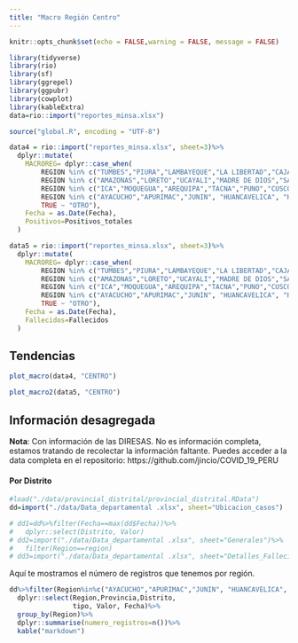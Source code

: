 ```yaml
---
title: "Macro Región Centro"
---
```



```r
knitr::opts_chunk$set(echo = FALSE,warning = FALSE, message = FALSE)
```

```r
library(tidyverse)
library(rio)
library(sf)
library(ggrepel)
library(ggpubr)
library(cowplot)
library(kableExtra)
data=rio::import("reportes_minsa.xlsx")

source("global.R", encoding = "UTF-8")
```


```r
data4 = rio::import("reportes_minsa.xlsx", sheet=3)%>%
  dplyr::mutate(
    MACROREG= dplyr::case_when(
        REGION %in% c("TUMBES","PIURA","LAMBAYEQUE","LA LIBERTAD","CAJAMARCA","ANCASH") ~"NORTE",
        REGION %in% c("AMAZONAS","LORETO","UCAYALI","MADRE DE DIOS","SAN MARTIN") ~ "ORIENTE",
        REGION %in% c("ICA","MOQUEGUA","AREQUIPA","TACNA","PUNO","CUSCO") ~ "SUR",
        REGION %in% c("AYACUCHO","APURIMAC","JUNIN", "HUANCAVELICA", "HUANUCO", "PASCO") ~ "CENTRO",
        TRUE ~ "OTRO"),
    Fecha = as.Date(Fecha),
    Positivos=Positivos_totales
  )
```

```r
data5 = rio::import("reportes_minsa.xlsx", sheet=3)%>%
  dplyr::mutate(
    MACROREG= dplyr::case_when(
        REGION %in% c("TUMBES","PIURA","LAMBAYEQUE","LA LIBERTAD","CAJAMARCA","ANCASH") ~"NORTE",
        REGION %in% c("AMAZONAS","LORETO","UCAYALI","MADRE DE DIOS","SAN MARTIN") ~ "ORIENTE",
        REGION %in% c("ICA","MOQUEGUA","AREQUIPA","TACNA","PUNO","CUSCO") ~ "SUR",
        REGION %in% c("AYACUCHO","APURIMAC","JUNIN", "HUANCAVELICA", "HUANUCO", "PASCO") ~ "CENTRO",
        TRUE ~ "OTRO"),
    Fecha = as.Date(Fecha),
    Fallecidos=Fallecidos
  )
```


## Tendencias

```r
plot_macro(data4, "CENTRO")
```

```r
plot_macro2(data5, "CENTRO")
```


## Información desagregada

**Nota**: Con información de las DIRESAS. No es información completa, estamos tratando de recolectar la información faltante. Puedes acceder a la data completa en el repositorio: https://github.com/jincio/COVID_19_PERU


#### Por Distrito

```r
#load("./data/provincial_distrital/provincial_distrital.RData")
dd=import("./data/Data_departamental .xlsx", sheet="Ubicacion_casos")

# dd1=dd%>%filter(Fecha==max(dd$Fecha))%>%
#   dplyr::select(Distrito, Valor)
# dd2=import("./data/Data_departamental .xlsx", sheet="Generales")%>%
#   filter(Region==region)
# dd3=import("./data/Data_departamental .xlsx", sheet="Detalles_Fallecidos")%>%filter(Region==region)

```

Aquí te mostramos el número de registros que tenemos por región.

```r
dd%>%filter(Region%in%c("AYACUCHO","APURIMAC","JUNIN", "HUANCAVELICA", "HUANUCO", "PASCO"))%>%
  dplyr::select(Region,Provincia,Distrito,
                tipo, Valor, Fecha)%>%
  group_by(Region)%>%
  dplyr::summarise(numero_registros=n())%>%
  kable("markdown")
```
